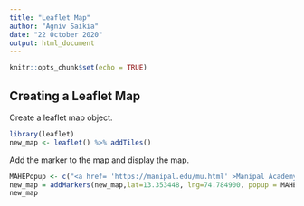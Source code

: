 ---
title: "Leaflet Map"
author: "Agniv Saikia"
date: "22 October 2020"
output: html_document
---

```{r setup, include=FALSE}
knitr::opts_chunk$set(echo = TRUE)
```
## Creating a Leaflet Map
Create a leaflet map object.
```{r cars}
library(leaflet)
new_map <- leaflet() %>% addTiles()

```

Add the marker to the map and display the map.
```{r}
MAHEPopup <- c("<a href= 'https://manipal.edu/mu.html' >Manipal Academy of Higher Education<br><img src='./data/MIT.jpg' width='410' height='132'  alt='MAHE' title='MAHE'></a>")
new_map = addMarkers(new_map,lat=13.353448, lng=74.784900, popup = MAHEPopup)
new_map
```